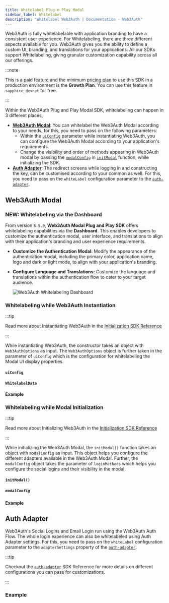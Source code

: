 ```yaml
---
title: Whitelabel Plug n Play Modal
sidebar_label: Whitelabel
description: "Whitelabel Web3Auth | Documentation - Web3Auth"
---
```



Web3Auth is fully whitelabelable with application branding to have a consistent user experience. For
Whitelabeling, there are three different aspects available for you. Web3Auth gives you the ability
to define a custom UI, branding, and translations for your applications. All our SDKs support
Whitelabeling, giving granular customization capability across all our offerings.

:::note

This is a paid feature and the minimum [pricing plan](https://web3auth.io/pricing.html) to use this
SDK in a production environment is the **Growth Plan**. You can use this feature in
`sapphire_devnet` for free.

:::

Within the Web3Auth Plug and Play Modal SDK, whitelabeling can happen in 3 different places,

- [**Web3Auth Modal**](#web3auth-modal): You can whitelabel the Web3Auth Modal according to your
  needs, for this, you need to pass on the following parameters:
  - Within the [`uiConfig`](#uiconfig) parameter while instantiating Web3Auth, you can configure the
    Web3Auth Modal according to your application's requirements.
  - Change the visibility and order of methods appearing in Web3Auth modal by passing the
    [`modalConfig`](#modalconfig) in [`initModal`](#initmodal) function, while initializing the SDK.
- [**Auth Adapter**](#auth-adapter): The redirect screens while logging in and constructing the
  key, can be customised according to your common as well. For this, you need to pass on the
  `whiteLabel` configuration parameter to the [`auth-adapter`](/sdk/pnp/web/adapters/auth).

## Web3Auth Modal

### NEW: Whitelabeling via the Dashboard

From version `8.5.0`, **Web3Auth Modal Plug and Play SDK** offers whitelabeling capabilities via the
**Dashboard**. This enables developers to customize the authentication modal, user interface, and
translations to align with their application's branding and user experience requirements.

- **Customize the Authentication Modal:** Modify the appearance of the authentication modal,
  including the primary color, application name, logo and dark or light mode, to align with your
  application's branding.
- **Configure Language and Translations:** Customize the language and translations within the
  authentication flow to cater to your target audience.

  ![Web3Auth Whitelabeling Dashboard](/images/whitelabel/whitelabel-dashboard.gif)

### Whitelabeling while Web3Auth Instantiation

:::tip

Read more about Instantiating Web3Auth in the
[Initialization SDK Reference](/sdk/pnp/web/modal/initialize#instantiating-web3auth)

:::

While instantiating Web3Auth, the constructor takes an object with `Web3AuthOptions` as input. The
`Web3AuthOptions` object is further taken in the parameter of `uiConfig` which is the configuration
for whitelabeling the Modal UI display properties.

#### `uiConfig`

<UIConfig />

#### `WhitelabelData`

<OpenloginWhiteLabelConfig />

#### Example

<UIConfigWhitelabelExample />

### Whitelabeling while Modal Initialization

:::tip

Read more about Initializing Web3Auth in the
[Initialization SDK Reference](/sdk/pnp/web/modal/initialize#initializing-modal)

:::

While initializing the Web3Auth Modal, the `initModal()` function takes an object with `modalConfig`
as input. This object helps you configure the different adapters available in the Web3Auth Modal.
Further, the `modalConfig` object takes the parameter of `loginMethods` which helps you configure
the social logins and their visibility in the modal.

#### `initModal()`

##### `modalConfig`

<ModalConfig />

#### Example

<InitModalConfigExample />

## Auth Adapter

Web3Auth's Social Logins and Email Login run using the Web3Auth Auth Flow. The whole login
experience can also be whitelabeled using Auth Adapter settings. For this, you need to pass on the
`whiteLabel` configuration parameter to the `adapterSettings` property of the
[`auth-adapter`](/sdk/pnp/web/adapters/auth).

:::tip

Checkout the [`auth-adapter`](/sdk/pnp/web/adapters/auth) SDK Reference for more details on
different configurations you can pass for customizations.

:::

<OpenloginWhiteLabelConfig />
<WhiteLabelShowcase />

### Example

<OpenloginWhiteLabelExample />

